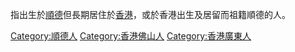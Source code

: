 指出生於[[順德|順德]]但長期居住於[[香港|香港]]，或於香港出生及居留而祖籍順德的人。

[[Category:順德人|Category:順德人]]
[[Category:香港佛山人|Category:香港佛山人]]
[[Category:香港廣東人|Category:香港廣東人]]